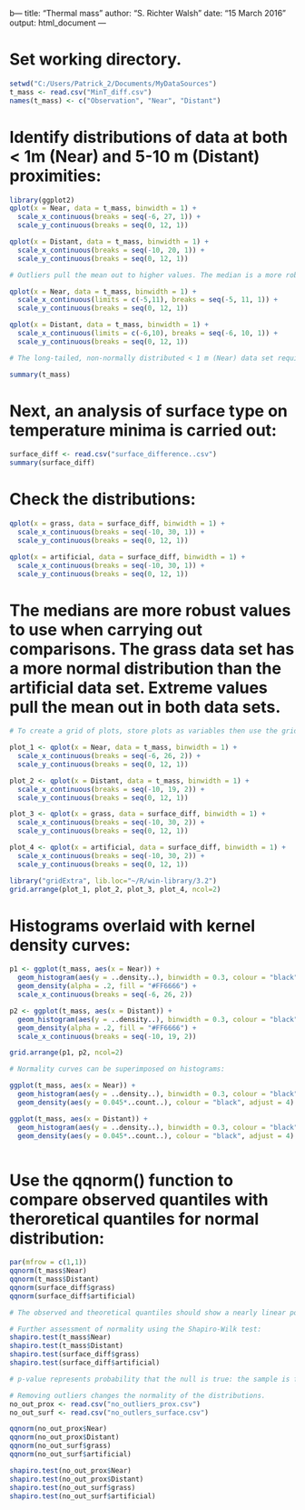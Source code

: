 b---
title: "Thermal mass"
author: "S. Richter Walsh"
date: "15 March 2016"
output: html_document
---

# Set working directory.
```{r}
setwd("C:/Users/Patrick_2/Documents/MyDataSources")
t_mass <- read.csv("MinT_diff.csv")
names(t_mass) <- c("Observation", "Near", "Distant")
```

# Identify distributions of data at both < 1m (Near) and 5-10 m (Distant) proximities:

```{r}
library(ggplot2)
qplot(x = Near, data = t_mass, binwidth = 1) +
  scale_x_continuous(breaks = seq(-6, 27, 1)) +
  scale_y_continuous(breaks = seq(0, 12, 1))

qplot(x = Distant, data = t_mass, binwidth = 1) +
  scale_x_continuous(breaks = seq(-10, 20, 1)) +
  scale_y_continuous(breaks = seq(0, 12, 1))

# Outliers pull the mean out to higher values. The median is a more robust staistic in this case. To reduce the effect of long-tailed data sets like this, omit extreme values to visualise the bulk of the data more clearly.

qplot(x = Near, data = t_mass, binwidth = 1) + 
  scale_x_continuous(limits = c(-5,11), breaks = seq(-5, 11, 1)) +
  scale_y_continuous(breaks = seq(0, 12, 1))

qplot(x = Distant, data = t_mass, binwidth = 1) + 
  scale_x_continuous(limits = c(-6,10), breaks = seq(-6, 10, 1)) +
  scale_y_continuous(breaks = seq(0, 12, 1))

# The long-tailed, non-normally distributed < 1 m (Near) data set requires the use of the median as a more robust statistic for analysis. The 5-10 m (Distant) data set is closer to a normal distribution, with the difference between the mean and median being much lower.

summary(t_mass)
```


# Next, an analysis of surface type on temperature minima is carried out:

```{r}
surface_diff <- read.csv("surface_difference..csv")
summary(surface_diff)
```

# Check the distributions:

```{r}
qplot(x = grass, data = surface_diff, binwidth = 1) + 
  scale_x_continuous(breaks = seq(-10, 30, 1)) +
  scale_y_continuous(breaks = seq(0, 12, 1))

qplot(x = artificial, data = surface_diff, binwidth = 1) +
  scale_x_continuous(breaks = seq(-10, 30, 1)) + 
  scale_y_continuous(breaks = seq(0, 12, 1))
```

# The medians are more robust values to use when carrying out comparisons. The grass data set has a more normal distribution than the artificial data set. Extreme values pull the mean out in both data sets.

```{r}
# To create a grid of plots, store plots as variables then use the grid.arrange function.

plot_1 <- qplot(x = Near, data = t_mass, binwidth = 1) + 
  scale_x_continuous(breaks = seq(-6, 26, 2)) +
  scale_y_continuous(breaks = seq(0, 12, 1))

plot_2 <- qplot(x = Distant, data = t_mass, binwidth = 1) +
  scale_x_continuous(breaks = seq(-10, 19, 2)) + 
  scale_y_continuous(breaks = seq(0, 12, 1))

plot_3 <- qplot(x = grass, data = surface_diff, binwidth = 1) + 
  scale_x_continuous(breaks = seq(-10, 30, 2)) +
  scale_y_continuous(breaks = seq(0, 12, 1))

plot_4 <- qplot(x = artificial, data = surface_diff, binwidth = 1) +
  scale_x_continuous(breaks = seq(-10, 30, 2)) + 
  scale_y_continuous(breaks = seq(0, 12, 1))

library("gridExtra", lib.loc="~/R/win-library/3.2")
grid.arrange(plot_1, plot_2, plot_3, plot_4, ncol=2) 

```

# Histograms overlaid with kernel density curves:
```{r}
p1 <- ggplot(t_mass, aes(x = Near)) + 
  geom_histogram(aes(y = ..density..), binwidth = 0.3, colour = "black", fill = "white") + 
  geom_density(alpha = .2, fill = "#FF6666") + 
  scale_x_continuous(breaks = seq(-6, 26, 2))

p2 <- ggplot(t_mass, aes(x = Distant)) + 
  geom_histogram(aes(y = ..density..), binwidth = 0.3, colour = "black", fill = "white") + 
  geom_density(alpha = .2, fill = "#FF6666") + 
  scale_x_continuous(breaks = seq(-10, 19, 2))

grid.arrange(p1, p2, ncol=2)

# Normality curves can be superimposed on histograms:

ggplot(t_mass, aes(x = Near)) + 
  geom_histogram(aes(y = ..density..), binwidth = 0.3, colour = "black", fill = "white") + 
  geom_density(aes(y = 0.045*..count..), colour = "black", adjust = 4)

ggplot(t_mass, aes(x = Distant)) + 
  geom_histogram(aes(y = ..density..), binwidth = 0.3, colour = "black", fill = "white") + 
  geom_density(aes(y = 0.045*..count..), colour = "black", adjust = 4)



```

# Use the qqnorm() function to compare observed quantiles with theroretical quantiles for normal distribution:
```{r}
par(mfrow = c(1,1))
qqnorm(t_mass$Near)
qqnorm(t_mass$Distant)
qqnorm(surface_diff$grass)
qqnorm(surface_diff$artificial)

# The observed and theoretical quantiles should show a nearly linear positive relationship in normally distributed samples.

# Further assessment of normality using the Shapiro-Wilk test:
shapiro.test(t_mass$Near)
shapiro.test(t_mass$Distant)
shapiro.test(surface_diff$grass)
shapiro.test(surface_diff$artificial)

# p-value represents probability that the null is true: the sample is from a parametric population.

```

```{r}
# Removing outliers changes the normality of the distributions. 
no_out_prox <- read.csv("no_outliers_prox.csv")
no_out_surf <- read.csv("no_outlers_surface.csv")

qqnorm(no_out_prox$Near)
qqnorm(no_out_prox$Distant)
qqnorm(no_out_surf$grass)
qqnorm(no_out_surf$artificial)

shapiro.test(no_out_prox$Near)
shapiro.test(no_out_prox$Distant)
shapiro.test(no_out_surf$grass)
shapiro.test(no_out_surf$artificial)
```




